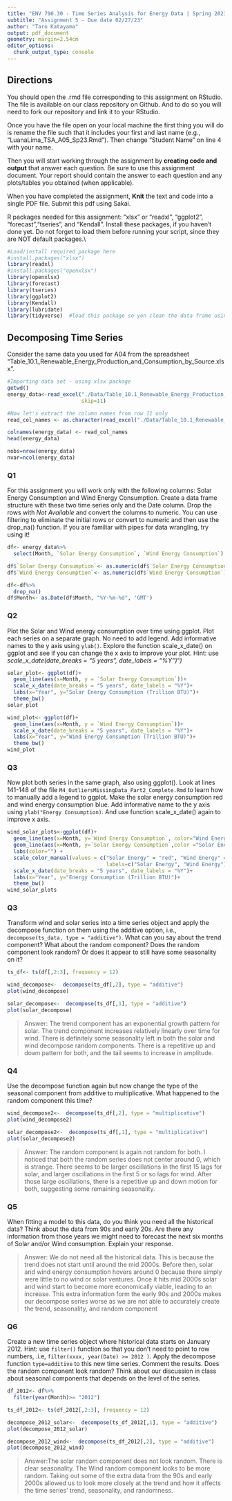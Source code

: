```yaml
---
title: "ENV 790.30 - Time Series Analysis for Energy Data | Spring 2023"
subtitle: "Assignment 5 - Due date 02/27/23"
author: "Taro Katayama"
output: pdf_document
geometry: margin=2.54cm
editor_options: 
  chunk_output_type: console
---
```


## Directions
  
You should open the .rmd file corresponding to this assignment on RStudio. The file is available on our class repository on Github. And to do so you will need to fork our repository and link it to your RStudio.  

Once you have the file open on your local machine the first thing you will do is rename the file such that it includes your first and last name (e.g., "LuanaLima_TSA_A05_Sp23.Rmd"). Then change "Student Name" on line 4 with your name. 

Then you will start working through the assignment by  **creating code and output** that answer each question. Be sure to use this assignment document. Your report should contain the answer to each question and any plots/tables you obtained (when applicable).

When you have completed the assignment, **Knit** the text and code into a single PDF file. Submit this pdf using Sakai. 

R packages needed for this assignment: "xlsx" or "readxl", "ggplot2", "forecast","tseries", and "Kendall". Install these packages, if you haven't done yet. Do not forget to load them before running your script, since they are NOT default packages.\\

```r
#Load/install required package here
#install.packages("xlsx")
library(readxl)
#install.packages("openxlsx")
library(openxlsx)
library(forecast)
library(tseries)
library(ggplot2)
library(Kendall)
library(lubridate)
library(tidyverse)  #load this package so yon clean the data frame using pipes


```

## Decomposing Time Series

Consider the same data you used for A04 from the spreadsheet "Table_10.1_Renewable_Energy_Production_and_Consumption_by_Source.xlsx".

```r
#Importing data set - using xlsx package
getwd()
energy_data<-read_excel("./Data/Table_10.1_Renewable_Energy_Production_and_Consumption_by_Source.xlsx",
                        skip=11)

#Now let's extract the column names from row 11 only
read_col_names <- as.character(read_excel("./Data/Table_10.1_Renewable_Energy_Production_and_Consumption_by_Source.xlsx", skip = 10, n_max = 1,col_names = FALSE))

colnames(energy_data) <- read_col_names
head(energy_data)

nobs=nrow(energy_data)
nvar=ncol(energy_data)

```

### Q1

For this assignment you will work only with the following columns: Solar Energy Consumption and Wind Energy Consumption. Create a data frame structure with these two time series only and the Date column. Drop the rows with *Not Available* and convert the columns to numeric. You can use filtering to eliminate the initial rows or convert to numeric and then use the drop_na() function. If you are familiar with pipes for data wrangling, try using it!

```r
df<- energy_data%>%
  select(Month, `Solar Energy Consumption`, `Wind Energy Consumption`)

df$`Solar Energy Consumption`<- as.numeric(df$`Solar Energy Consumption`)
df$`Wind Energy Consumption`<- as.numeric(df$`Wind Energy Consumption`)

df<-df%>%
  drop_na()
df$Month<- as.Date(df$Month, "%Y-%m-%d", 'GMT')
```

### Q2

Plot the Solar and Wind energy consumption over time using ggplot. Plot each series on a separate graph. No need to add legend. Add informative names to the y axis using `ylab()`. Explore the function scale_x\_date() on ggplot and see if you can change the x axis to improve your plot. Hint: use *scale_x\_date(date_breaks = "5 years", date_labels = "%Y")")*

```r
solar_plot<- ggplot(df)+
  geom_line(aes(x=Month, y = `Solar Energy Consumption`))+
  scale_x_date(date_breaks = "5 years", date_labels = "%Y")+
  labs(x="Year", y="Solar Energy Consumption (Trillion BTU)")+
  theme_bw()
solar_plot

wind_plot<- ggplot(df)+
  geom_line(aes(x=Month, y = `Wind Energy Consumption`))+
  scale_x_date(date_breaks = "5 years", date_labels = "%Y")+
  labs(x="Year", y="Wind Energy Consumption (Trillion BTU)")+
  theme_bw()
wind_plot
```

### Q3

Now plot both series in the same graph, also using ggplot(). Look at lines 141-148 of the file `M4_OutliersMissingData_Part2_Complete.Rmd` to learn how to manually add a legend to ggplot. Make the solar energy consumption red and wind energy consumption blue. Add informative name to the y axis using `ylab("Energy Consumption)`. And use function scale_x\_date() again to improve x axis.

```r

wind_solar_plots<-ggplot(df)+
  geom_line(aes(x=Month, y=`Wind Energy Consumption`, color="Wind Energy"))+
  geom_line(aes(x=Month, y=`Solar Energy Consumption`,color ="Solar Energy"))+
  labs(color="") +
  scale_color_manual(values = c("Solar Energy" = "red", "Wind Energy" = "blue"),
                                labels=c("Solar Energy", "Wind Energy"))+
  scale_x_date(date_breaks = "5 years", date_labels = "%Y")+
  labs(x="Year", y="Energy Consumption (Trillion BTU)")+
  theme_bw()
wind_solar_plots
```

### Q3

Transform wind and solar series into a time series object and apply the decompose function on them using the additive option, i.e., `decompose(ts_data, type = "additive")`. What can you say about the trend component? What about the random component? Does the random component look random? Or does it appear to still have some seasonality on it?

```r
ts_df<- ts(df[,2:3], frequency = 12)

wind_decompose<-  decompose(ts_df[,2], type = "additive")
plot(wind_decompose)

solar_decompose<-  decompose(ts_df[,1], type = "additive")
plot(solar_decompose)
```

> Answer: The trend component has an exponential growth pattern for solar. The trend component increases relatively linearly over time for wind. There is definitely some seasonality left in both the solar and wind decompose random components. There is a repetitive up and down pattern for both, and the tail seems to increase in amplitude. 

### Q4

Use the decompose function again but now change the type of the seasonal component from additive to multiplicative. What happened to the random component this time?

```r
wind_decompose2<-  decompose(ts_df[,2], type = "multiplicative")
plot(wind_decompose2)

solar_decompose2<-  decompose(ts_df[,1], type = "multiplicative")
plot(solar_decompose2)
```

> Answer: The random component is again not random for both. I noticed that both the random series does not center around 0, which is strange. There seems to be larger oscillations in the first 15 lags for solar, and larger oscillations in the first 5 or so lags for wind. After those large oscillations, there is a repetitive up and down motion for both, suggesting some remaining seasonality. 

### Q5

When fitting a model to this data, do you think you need all the historical data? Think about the data from 90s and early 20s. Are there any information from those years we might need to forecast the next six months of Solar and/or Wind consumption. Explain your response.

> Answer: We do not need all the historical data. This is because the trend does not start until around the mid 2000s. Before then, solar and wind energy consumption hovers around 0 because there simply were little to no wind or solar ventures. Once it hits mid 2000s solar and wind start to become more economically viable, leading to an increase. This extra information form the early 90s and 2000s makes our decompose series worse as we are not able to accurately create the trend, seasonality, and random component

### Q6

Create a new time series object where historical data starts on January 2012. Hint: use `filter()` function so that you don't need to point to row numbers, .i.e, `filter(xxxx, year(Date) >= 2012 )`. Apply the decompose function `type=additive` to this new time series. Comment the results. Does the random component look random? Think about our discussion in class about seasonal components that depends on the level of the series. 

```r
df_2012<- df%>%
  filter(year(Month)>= "2012")

ts_df_2012<- ts(df_2012[,2:3], frequency = 12)

decompose_2012_solar<-  decompose(ts_df_2012[,1], type = "additive")
plot(decompose_2012_solar)

decompose_2012_wind<-  decompose(ts_df_2012[,2], type = "additive")
plot(decompose_2012_wind)
```

> Answer:The solar random component does not look random. There is clear seasonality. The Wind random component looks to be more random. Taking out some of the extra data from the 90s and early 2000s allowed us to look more closely at the trend and how it affects the time series' trend, seasonality, and randomness. 



